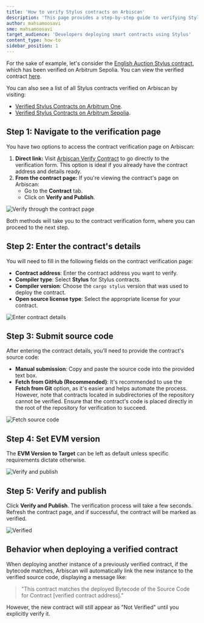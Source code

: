 ```yaml
---
title: 'How to verify Stylus contracts on Arbiscan'
description: 'This page provides a step-by-step guide to verifying Stylus contracts on Arbiscan, including contract details, source code submission, and handling previously verified contracts.'
author: mahsamoosavi
sme: mahsamoosavi
target_audience: 'Developers deploying smart contracts using Stylus'
content_type: how-to
sidebar_position: 1
---
```



<PublicPreviewBannerPartial />

For the sake of example, let's consider the [English Auction Stylus contract](https://github.com/OffchainLabs/stylus-english-auction), which has been verified on Arbitrum Sepolia. You can view the verified contract [here](https://sepolia.arbiscan.io/address/0xe85a046fd3ea22ceeb3caef3a0d38123eecbe3ca).

You can also see a list of all Stylus contracts verified on Arbiscan by visiting:

- [Verified Stylus Contracts on Arbitrum One](https://arbiscan.io/contractsVerified?filter=stylus).
- [Verified Stylus Contracts on Arbitrum Sepolia](https://sepolia.arbiscan.io/contractsVerified?filter=stylus).

## Step 1: Navigate to the verification page

You have two options to access the contract verification page on Arbiscan:

1. **Direct link:** Visit [Arbiscan Verify Contract](https://arbiscan.io/verifyContract) to go directly to the verification form. This option is ideal if you already have the contract address and details ready.
2. **From the contract page:** If you're viewing the contract's page on Arbiscan:
   - Go to the **Contract** tab.
   - Click on **Verify and Publish**.

![Verify through the contract page](../assets/arbiscan-verification-1.png)

Both methods will take you to the contract verification form, where you can proceed to the next step.

## Step 2: Enter the contract's details

You will need to fill in the following fields on the contract verification page:

- **Contract address**: Enter the contract address you want to verify.
- **Compiler type**: Select **Stylus** for Stylus contracts.
- **Compiler version**: Choose the `cargo stylus` version that was used to deploy the contract.
- **Open source license type**: Select the appropriate license for your contract.

![Enter contract details](../assets/arbiscan-verification-2.png)

## Step 3: Submit source code

After entering the contract details, you’ll need to provide the contract's source code:

- **Manual submission**: Copy and paste the source code into the provided text box.
- **Fetch from GitHub (Recommended)**: It's recommended to use the **Fetch from Git** option, as it's easier and helps automate the process. However, note that contracts located in subdirectories of the repository cannot be verified. Ensure that the contract's code is placed directly in the root of the repository for verification to succeed.

![Fetch source code](../assets/arbiscan-verification-3.png)

## Step 4: Set EVM version

The **EVM Version to Target** can be left as default unless specific requirements dictate otherwise.

![Verify and publish](../assets/arbiscan-verification-4.png)

## Step 5: Verify and publish

Click **Verify and Publish**. The verification process will take a few seconds. Refresh the contract page, and if successful, the contract will be marked as verified.

![Verified](../assets/arbiscan-verification-5.png)

## Behavior when deploying a verified contract

When deploying another instance of a previously verified contract, if the bytecode matches, Arbiscan will automatically link the new instance to the verified source code, displaying a message like:

> "This contract matches the deployed Bytecode of the Source Code for Contract [verified contract address]."

However, the new contract will still appear as "Not Verified" until you explicitly verify it.
